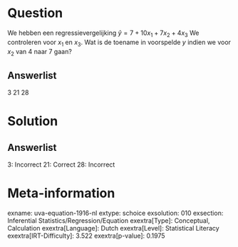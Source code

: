Question
========

We hebben een regressievergelijking $\hat{y} = 7 + 10x_{1} +
7x_{2} + 4x_{3}$ We controleren voor *x*~1~ en *x*~3~. Wat is de
toename in voorspelde *y* indien we voor *x*~2~ van 4 naar 7 gaan?

Answerlist
----------

3
21
28

Solution
========

Answerlist
----------

3: Incorrect
21: Correct
28: Incorrect

Meta-information
================
exname: uva-equation-1916-nl
extype: schoice
exsolution: 010
exsection: Inferential Statistics/Regression/Equation
exextra[Type]: Conceptual, Calculation
exextra[Language]: Dutch
exextra[Level]: Statistical Literacy
exextra[IRT-Difficulty]: 3.522
exextra[p-value]: 0.1975
